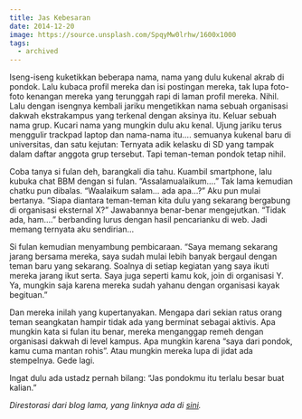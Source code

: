 ```yaml
---
title: Jas Kebesaran
date: 2014-12-20
image: https://source.unsplash.com/SpqyMw0lrhw/1600x1000
tags:
  - archived
---
```


Iseng-iseng kuketikkan beberapa nama, nama yang dulu kukenal akrab di pondok. Lalu kubaca profil mereka dan isi postingan mereka, tak lupa foto-foto kenangan mereka yang terunggah rapi di laman profil mereka. Nihil. Lalu dengan isengnya kembali jariku mengetikkan nama sebuah organisasi dakwah ekstrakampus yang terkenal dengan aksinya itu. Keluar sebuah nama grup. Kucari nama yang mungkin dulu aku kenal. Ujung jariku terus menggulir trackpad laptop dan nama-nama itu…. semuanya kukenal baru di universitas, dan satu kejutan: Ternyata adik kelasku di SD yang tampak dalam daftar anggota grup tersebut. Tapi teman-teman pondok tetap nihil.

Coba tanya si fulan deh, barangkali dia tahu. Kuambil smartphone, lalu kubuka chat BBM dengan si fulan. “Assalamualaikum….” Tak lama kemudian chatku pun dibalas. “Waalaikum salam… ada apa…?” Aku pun mulai bertanya. “Siapa diantara teman-teman kita dulu yang sekarang bergabung di organisasi eksternal X?” Jawabannya benar-benar mengejutkan. “Tidak ada, ham….” berbanding lurus dengan hasil pencarianku di web. Jadi memang ternyata aku sendirian…

Si fulan kemudian menyambung pembicaraan. “Saya memang sekarang jarang bersama mereka, saya sudah mulai lebih banyak bergaul dengan teman baru yang sekarang. Soalnya di setiap kegiatan yang saya ikuti mereka jarang ikut serta. Saya juga seperti kamu kok, join di organisasi Y. Ya, mungkin saja karena mereka sudah yahanu dengan organisasi kayak begituan.”

Dan mereka inilah yang kupertanyakan. Mengapa dari sekian ratus orang teman seangkatan hampir tidak ada yang berminat sebagai aktivis. Apa mungkin kata si fulan itu benar, mereka menganggap remeh dengan organisasi dakwah di level kampus. Apa mungkin karena “saya dari pondok, kamu cuma mantan rohis”. Atau mungkin mereka lupa di jidat ada stempelnya. Gede lagi.

Ingat dulu ada ustadz pernah bilang: “Jas pondokmu itu terlalu besar buat kalian.”

_Direstorasi dari blog lama, yang linknya ada di [sini](https://web.archive.org/web/20150404200244/http://radenpioneer.my.id/blog/2014/12/20/dan-ternyata-aku-sendirian/)._
